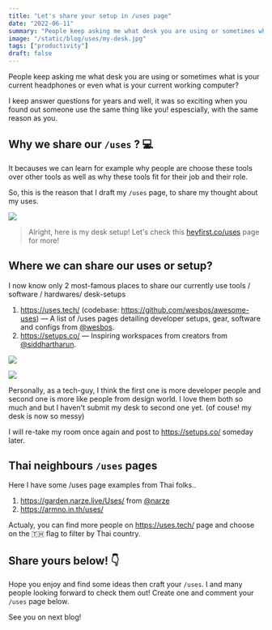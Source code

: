 ```yaml
---
title: "Let's share your setup in /uses page"
date: "2022-06-11"
summary: "People keep asking me what desk you are using or sometimes what is your current headphones or even what is your current working computer?"
image: "/static/blog/uses/my-desk.jpg"
tags: ["productivity"]
draft: false
---
```


People keep asking me what desk you are using or sometimes what is your current headphones or even what is your current working computer?

I keep answer questions for years and well, it was so exciting when you found out someone use the same thing like you! espescially, with the same reason as you.

## Why we share our `/uses` ? 💻

It becauses we can learn for example why people are choose these tools over other tools as well as why these tools fit for their job and their role.

So, this is the reason that I draft my `/uses` page, to share my thought about my uses.

<Image src="/static/blog/uses/my-desk.jpg" height={924} width={1232} priority />

> Alright, here is my desk setup! Let's check this [heyfirst.co/uses](/uses) page for more!

## Where we can share our uses or setup?

I now know only 2 most-famous places to share our currently use tools / software / hardwares/ desk-setups

1. https://uses.tech/ (codebase: https://github.com/wesbos/awesome-uses) — A list of /uses pages detailing developer setups, gear, software and configs from [@wesbos](https://twitter.com/wesbos).
2. https://setups.co/ — Inspiring workspaces from creators from [@siddhartharun](https://twitter.com/siddhartharun).

<Image
  src="/static/blog/lets-share-your-setup-in-uses-page/uses-tech.png"
  height={844}
  width={1300}
  priority
/>

<Image
  src="/static/blog/lets-share-your-setup-in-uses-page/setups-co.png"
  height={844}
  width={1300}
  priority
/>

Personally, as a tech-guy, I think the first one is more developer people and second one is more like people from design world. I love them both so much and but I haven't submit my desk to second one yet. (of couse! my desk is now so messy)

I will re-take my room once again and post to https://setups.co/ someday later.

## Thai neighbours `/uses` pages

Here I have some /uses page examples from Thai folks..

1. https://garden.narze.live/Uses/ from [@narze](https://twitter.com/narze)
2. https://armno.in.th/uses/

Actualy, you can find more people on https://uses.tech/ page and choose on the 🇹🇭 flag to filter by Thai country.

## Share yours below! 👇

Hope you enjoy and find some ideas then craft your `/uses`. I and many people looking forward to check them out! Create one and comment your `/uses` page below.

See you on next blog!
